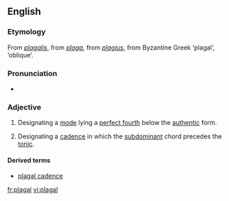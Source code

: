 ==English==

===Etymology===
From {{etyl|LL.}} ''[[plagalis]]'', from {{etyl|la}} ''[[plaga]]'', from ''[[plagius]]'', from Byzantine Greek '''{{polytonic|[[πλάγιος]]}}''' ‘plagal’, {{etyl|grc}} '''{{polytonic|[[πλάγιος]]}}''' ‘oblique’.

===Pronunciation===
* {{IPA|/ˈpleɪgəl/}}

===Adjective===
{{en-adj}}

# {{music}} Designating a [[mode]] lying a [[perfect fourth]] below the [[authentic]] form.
# {{music}} Designating a [[cadence]] in which the [[subdominant]] chord precedes the [[tonic]].

====Derived terms====
* [[plagal cadence]]

[[fr:plagal]]
[[vi:plagal]]